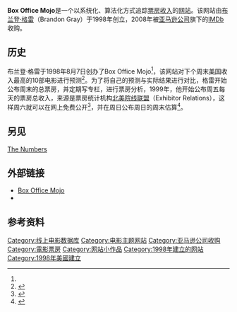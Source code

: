 {{Infobox website
| name = Box Office Mojo
| logo = Box_Offce_Mojo_Logo.png
| url = [http://www.boxofficemojo.com boxofficemojo.com]
| alexa = {{down}} 16,332 ({{as of|2020|07|20|alt=}})<ref name="alexa">{{cite web|title=Boxofficemojo Competitive Analysis, Marketing Mix and Traffic|url=https://www.alexa.com/siteinfo/boxofficemojo.com|website=[[Alexa_Internet|Alexa]]|accessdate=2020-07-22|archive-date=2020-07-26|archive-url=https://web.archive.org/web/20200726152612/https://www.alexa.com/siteinfo/boxofficemojo.com|dead-url=no}}</ref>
| commercial = 是
| type = 影片
| language = [[英語|英語]]
| reg = 否
| owner = [[IMDb|IMDb]] ([[亞馬遜公司|亞馬遜]])
| author = [[布兰登·格雷|布兰登·格雷]]
| launch_date = {{start date and age|1998|8|7}}
| current_status = 活跃
}}

'''Box Office Mojo'''是一个以系统化、算法化方式追踪[[票房|票房]][[收入|收入]]的[[网站|网站]]。该网站由[[布兰登·格雷|布兰登·格雷]]（Brandon Gray）于1998年创立，2008年被[[亚马逊公司|亚马逊公司]]旗下的[[IMDb|IMDb]]收购。

== 历史 ==
布兰登·格雷于1998年8月7日创办了Box Office Mojo<ref name=open/>，该网站对下个周末[[美国|美国]]收入最高的10部电影进行预测<ref>{{cite web|url=http://www.boxofficemojo.com/forecast98.html|title=Forecast Archive 1998|accessdate=May 3, 2020|website=Box Office Mojo|archive-url=https://web.archive.org/web/20000816200829/http://www.boxofficemojo.com/forecast98.html|archive-date=2000-08-16|url-status=|dead-url=no}}</ref>。为了将自己的预测与实际结果进行对比，格雷开始公布周末的总票房，并定期写专栏，进行票房分析，1999年，他开始公布周五每天的票房总收入，来源是票房统计机构[[北美院线联盟|北美院线联盟]]（Exhibitor Relations），这样周六就可以在网上免费公开<ref name=open>{{cite book|first1=Dade|last1=Hayes|first2=Jonathan|last2=Bing|title=Open Wide: How Hollywood Box Office Became a National Obsession|url=https://archive.org/details/openwidehowholly00haye|publisher=Miramax Books|year=2004|isbn=|pages=[https://archive.org/details/openwidehowholly00haye/page/296 296]-7}}</ref>，并在周日公布周日的周末估算<ref>{{cite web|url=http://www.boxofficemojo.com/|title=Brandon Gray's Box Office Mojo|accessdate=May 3, 2020|date=October 7, 1999|website=Box Office Mojo|archive-url=https://web.archive.org/web/20160704194902/http://www.boxofficemojo.com/|archive-date=2016-07-04|url-status=|dead-url=no}}</ref>。
==另见==
[[The_Numbers|The Numbers]]
== 外部链接 ==
*[http://www.boxofficemojo.com Box Office Mojo]{{Wayback|url=http://www.boxofficemojo.com/ |date=20160704194902 }}{{en}}
*{{facebook|BoxOfficeMojo}}{{en}}
== 参考资料 ==
{{Reflist}}

{{Amazon}}
{{電影票房}}
{{网站小作品}}

[[Category:线上电影数据库|Category:线上电影数据库]]
[[Category:电影主题网站|Category:电影主题网站]]
[[Category:亚马逊公司收购|Category:亚马逊公司收购]]
[[Category:電影票房|Category:電影票房]]
[[Category:网站小作品|Category:网站小作品]]
[[Category:1998年建立的网站|Category:1998年建立的网站]]
[[Category:1998年美國建立|Category:1998年美國建立]]